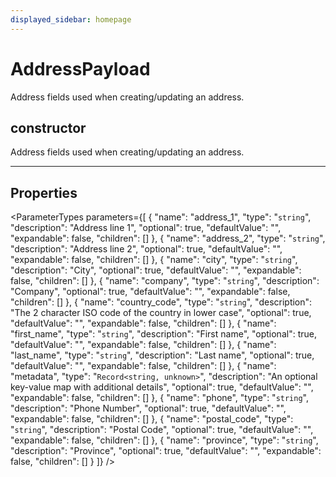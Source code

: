 ```yaml
---
displayed_sidebar: homepage
---
```



# AddressPayload

Address fields used when creating/updating an address.

## constructor

Address fields used when creating/updating an address.

___

## Properties

<ParameterTypes parameters={[
  {
    "name": "address_1",
    "type": "`string`",
    "description": "Address line 1",
    "optional": true,
    "defaultValue": "",
    "expandable": false,
    "children": []
  },
  {
    "name": "address_2",
    "type": "`string`",
    "description": "Address line 2",
    "optional": true,
    "defaultValue": "",
    "expandable": false,
    "children": []
  },
  {
    "name": "city",
    "type": "`string`",
    "description": "City",
    "optional": true,
    "defaultValue": "",
    "expandable": false,
    "children": []
  },
  {
    "name": "company",
    "type": "`string`",
    "description": "Company",
    "optional": true,
    "defaultValue": "",
    "expandable": false,
    "children": []
  },
  {
    "name": "country_code",
    "type": "`string`",
    "description": "The 2 character ISO code of the country in lower case",
    "optional": true,
    "defaultValue": "",
    "expandable": false,
    "children": []
  },
  {
    "name": "first_name",
    "type": "`string`",
    "description": "First name",
    "optional": true,
    "defaultValue": "",
    "expandable": false,
    "children": []
  },
  {
    "name": "last_name",
    "type": "`string`",
    "description": "Last name",
    "optional": true,
    "defaultValue": "",
    "expandable": false,
    "children": []
  },
  {
    "name": "metadata",
    "type": "`Record<string, unknown>`",
    "description": "An optional key-value map with additional details",
    "optional": true,
    "defaultValue": "",
    "expandable": false,
    "children": []
  },
  {
    "name": "phone",
    "type": "`string`",
    "description": "Phone Number",
    "optional": true,
    "defaultValue": "",
    "expandable": false,
    "children": []
  },
  {
    "name": "postal_code",
    "type": "`string`",
    "description": "Postal Code",
    "optional": true,
    "defaultValue": "",
    "expandable": false,
    "children": []
  },
  {
    "name": "province",
    "type": "`string`",
    "description": "Province",
    "optional": true,
    "defaultValue": "",
    "expandable": false,
    "children": []
  }
]} />
